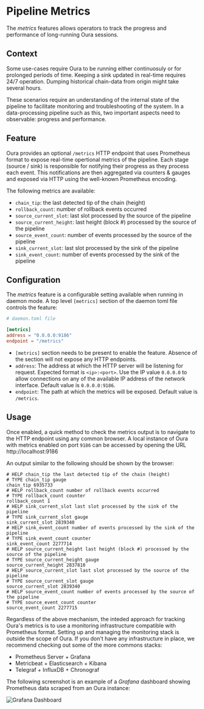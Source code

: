 # Pipeline Metrics

The _metrics_ features allows operators to track the progress and performance of long-running Oura sessions.

## Context

Some use-cases require Oura to be running either continuosuly or for prolonged periods of time. Keeping a sink updated in real-time requires 24/7 operation. Dumping historical chain-data from origin might take several hours.

These scenarios require an understanding of the internal state of the pipeline to facilitate monitoring and troubleshooting of the system. In a data-processing pipeline such as this, two important aspects need to observable: progress and performance.

## Feature

Oura provides an optional `/metrics` HTTP endpoint that uses Prometheus format to expose real-time opertional metrics of the pipeline. Each stage (source / sink) is responsible for notifying their progress as they process each event. This notifications are then aggregated via counters & gauges and exposed via HTTP using the well-known Prometheus encoding.

The following metrics are available:

- `chain_tip`: the last detected tip of the chain (height)
- `rollback_count`: number of rollback events occurred
- `source_current_slot`: last slot processed by the source of the pipeline
- `source_current_height`: last height (block #) processed by the source of the pipeline
- `source_event_count`: number of events processed by the source of the pipeline
- `sink_current_slot`: last slot processed by the sink of the pipeline
- `sink_event_count`: number of events processed by the sink of the pipeline

## Configuration

The _metrics_ feature is a configurable setting available when running in daemon mode. A top level `[metrics]` section of the daemon toml file controls the feature:

```toml
# daemon.toml file

[metrics]
address = "0.0.0.0:9186"
endpoint = "/metrics"
```

- `[metrics]` section needs to be present to enable the feature. Absence of the section will not expose any HTTP endpoints.
- `address`: The address at which the HTTP server will be listening for request. Expected format is `<ip>:<port>`. Use the IP value `0.0.0.0` to allow connections on any of the available IP address of the network interface. Default value is `0.0.0.0:9186`.
- `endpoint`: The path at which the metrics will be exposed. Default value is `/metrics`.

## Usage

Once enabled, a quick method to check the metrics output is to navigate to the HTTP endpoint using any common browser. A local instance of Oura with metrics enabled on port `9186` can be accessed by opening the URL http://localhost:9186

An output similar to the following should be shown by the browser:

```
# HELP chain_tip the last detected tip of the chain (height)
# TYPE chain_tip gauge
chain_tip 6935733
# HELP rollback_count number of rollback events occurred
# TYPE rollback_count counter
rollback_count 1
# HELP sink_current_slot last slot processed by the sink of the pipeline
# TYPE sink_current_slot gauge
sink_current_slot 2839340
# HELP sink_event_count number of events processed by the sink of the pipeline
# TYPE sink_event_count counter
sink_event_count 2277714
# HELP source_current_height last height (block #) processed by the source of the pipeline
# TYPE source_current_height gauge
source_current_height 2837810
# HELP source_current_slot last slot processed by the source of the pipeline
# TYPE source_current_slot gauge
source_current_slot 2839340
# HELP source_event_count number of events processed by the source of the pipeline
# TYPE source_event_count counter
source_event_count 2277715
```

Regardless of the above mechanism, the inteded approach for tracking Oura's metrics is to use a monitoring infrastructure compatible with Prometheus format. Setting up and managing the monitoring stack is outside the scope of Oura. If you don't have any infrastructure in place, we recommend checking out some of the more commons stacks:

- Prometheus Server + Grafana
- Metricbeat + Elasticsearch + Kibana
- Telegraf + InfluxDB + Chronograf

The following screenshot is an example of a _Grafana_ dashboard showing Prometheus data scraped from an Oura instance:

![Grafana Dashboard](/v1/grafana.png)
